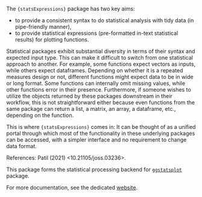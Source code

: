The `{statsExpressions}` package has two key aims: 

- to provide a consistent syntax to do statistical analysis with tidy data (in pipe-friendly manner),
- to provide statistical expressions (pre-formatted in-text statistical
results) for plotting functions.

Statistical packages exhibit substantial diversity in terms of their syntax and
expected input type. This can make it difficult to switch from one statistical
approach to another. For example, some functions expect vectors as inputs, while
others expect dataframes. Depending on whether it is a repeated measures design
or not, different functions might expect data to be in wide or long format. Some
functions can internally omit missing values, while other functions error in
their presence. Furthermore, if someone wishes to utilize the objects returned
by these packages downstream in their workflow, this is not straightforward
either because even functions from the same package can return a list, a matrix,
an array, a dataframe, etc., depending on the function.

This is where `{statsExpressions}` comes in: It can be thought of as a unified
portal through which most of the functionality in these underlying packages can
be accessed, with a simpler interface and no requirement to change data format.

References: Patil (2021) <10.21105/joss.03236>.

This package forms the statistical processing backend for [`ggstatsplot`](https://indrajeetpatil.github.io/ggstatsplot/) package.

For more documentation, see the dedicated [website](https://indrajeetpatil.github.io/statsExpressions/).
